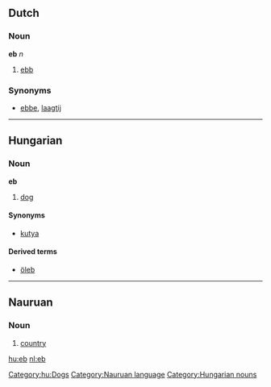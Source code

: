 ==Dutch==
===Noun===
'''eb''' ''n''

# [[ebb]]

===Synonyms===
*[[ebbe]], [[laagtij]]

----
==Hungarian==
=== Noun ===
'''eb'''

#[[dog]] [[Category:hu:Dogs]]

====Synonyms====
*[[kutya]]

====Derived terms====
*[[öleb]]

----
==Nauruan==
===Noun===
# [[country]]

[[Category:Nauruan language]]
[[Category:Hungarian nouns]]

[[hu:eb]]
[[nl:eb]]